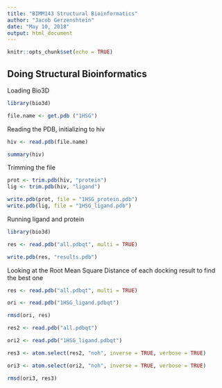 ```yaml
---
title: "BIMM143 Structural Bioinformatics"
author: "Jacob Gerzenshtein"
date: "May 10, 2018"
output: html_document
---
```


```r
knitr::opts_chunk$set(echo = TRUE)
```

## Doing Structural Bioinformatics

Loading Bio3D

```r
library(bio3d)

file.name <- get.pdb ("1HSG")
```

Reading the PDB, initializing to hiv

```r
hiv <- read.pdb(file.name)

```


```r
summary(hiv)
```

Trimming the file 

```r
prot <- trim.pdb(hiv, "protein")
lig <- trim.pdb(hiv, "ligand")

write.pdb(prot, file = "1HSG_protein.pdb")
write.pdb(lig, file = "1HSG_ligand.pdb")
```



Running ligand and protein

```r
library(bio3d)

res <- read.pdb("all.pdbqt", multi = TRUE)

write.pdb(res, "results.pdb")
```

Looking at the Root Mean Square Distance of each docking result to find the best one

```r
res <- read.pdb("all.pdbqt", multi = TRUE)

ori <- read.pdb("1HSG_ligand.pdbqt")

rmsd(ori, res)


```

```r
res2 <- read.pdb("all.pdbqt")

ori2 <- read.pdb("1HSG_ligand.pdbqt")

res3 <- atom.select(res2, "noh", inverse = TRUE, verbose = TRUE)

ori3 <- atom.select(ori2, "noh", inverse = TRUE, verbose = TRUE)

rmsd(ori3, res3)
```

